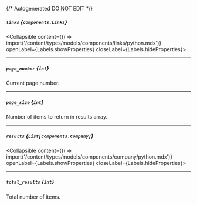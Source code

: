 {/* Autogenerated DO NOT EDIT  */}

##### `links` *{`components.Links`}*
<Collapsible content={() => import('/content/types/models/components/links/python.mdx')} openLabel={Labels.showProperties} closeLabel={Labels.hideProperties}>
</Collapsible>

---
##### `page_number` *{`int`}*
Current page number.

---
##### `page_size` *{`int`}*
Number of items to return in results array.

---
##### `results` *{`List[components.Company]`}*
<Collapsible content={() => import('/content/types/models/components/company/python.mdx')} openLabel={Labels.showProperties} closeLabel={Labels.hideProperties}>
</Collapsible>

---
##### `total_results` *{`int`}*
Total number of items.


